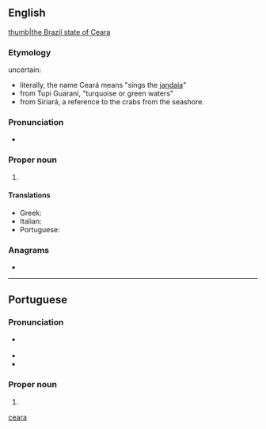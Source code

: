 {{also|ceara|ceará|ceară}}
==English==
{{wikipedia}}
[[file:Brazil State Ceara.svg|thumb|the Brazil state of Ceara]]

===Etymology===
uncertain:
* literally, the name Ceará means "sings the [[Aratinga jandaya|jandaia]]"
* from Tupi Guaraní, "turquoise or green waters"
* from Siriará, a reference to the crabs from the seashore.

===Pronunciation===
* {{IPA|/seɪ.əˈɹɑː/|lang=en}}

===Proper noun===
{{en-proper noun}}

# {{place:Brazil/state|en|capital=Fortaleza|region=Northeast Region}}

====Translations====
{{trans-top|state in north-eastern Brazil}}
* Greek: {{t|el|Σεαρά|f}}
* Italian: {{t|it|Ceará|m}}
* Portuguese: {{t+|pt|Ceará|m}}
{{trans-mid}}
{{trans-bottom}}

===Anagrams===
* {{anagrams|en|arace|areca}}

[[Category:English terms spelled with Á|ceara]]

----

==Portuguese==

===Pronunciation===
* {{a|Brazil}} {{IPA|/ˌse.a.ˈɾa/|lang=pt}}
* {{hyphenation|Ce|a|rá|lang=pt}}
* {{rhymes|a|lang=pt}}

===Proper noun===
{{pt-proper noun|m}}

# {{place:Brazil/state|pt|capital=Fortaleza|region=Northeast Region}}